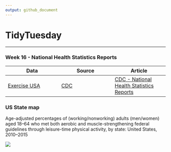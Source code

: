```yaml
---
output: github_document
---
```

# TidyTuesday  

***  
### Week 16 - National Health Statistics Reports     
|	Data| Source |Article |
|----|----|----|
| [Exercise USA](https://github.com/rfordatascience/tidytuesday/tree/master/data) | [CDC](https://www.cdc.gov/) | [CDC - National Health Statistics Reports](https://www.cdc.gov/nchs/data/nhsr/nhsr112.pdf)|  


### US State map   
Age-adjusted percentages of (working/nonworking) adults (men/women) aged 18–64 who met both aerobic and muscle-strengthening federal guidelines through leisure-time physical activity, by state: United States, 2010–2015  

![](https://raw.githubusercontent.com/ChuliangXiao/tidytuesday/master/Week16/exercise.png) 

